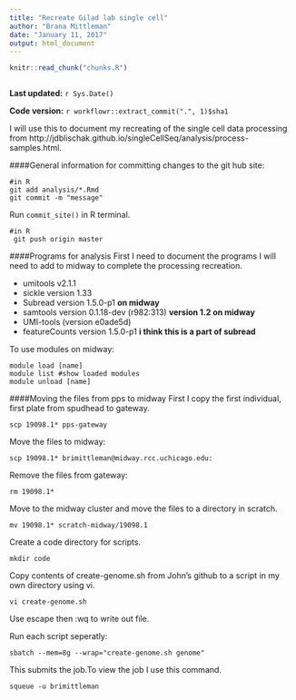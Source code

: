 ```yaml
---
title: "Recreate Gilad lab single cell"
author: "Brana Mittleman"
date: "January 11, 2017"
output: html_document
---
```


```r
knitr::read_chunk("chunks.R")
```

```r
```

**Last updated:** `r Sys.Date()`

**Code version:** `r workflowr::extract_commit(".", 1)$sha1`


I will use this to document my recreating of the single cell data processing from http://jdblischak.github.io/singleCellSeq/analysis/process-samples.html.  

####General information for committing changes to the git hub site: 

``` 
#in R
git add analysis/*.Rmd
git commit -m "message"
```
Run `commit_site()` in R terminal.

```
#in R
 git push origin master
```


####Programs for analysis 
First I need to document the programs I will need to add to midway to complete the processing recreation. 

- umitools v2.1.1
- sickle version 1.33
- Subread version 1.5.0-p1 **on midway**
- samtools version 0.1.18-dev (r982:313) **version 1.2 on midway**
- UMI-tools (version e0ade5d)
- featureCounts version 1.5.0-p1 **i think this is a part of subread**

To use modules on midway:
```
module load [name]
module list #show loaded modules 
module unload [name]

```



####Moving the files from pps to midway 
First I copy the first individual, first plate from spudhead to gateway.  
```
scp 19098.1* pps-gateway
```
Move the files to midway:
```
scp 19098.1* brimittleman@midway.rcc.uchicago.edu:
```
Remove the files from gateway: 
```
rm 19098.1*
```
Move to the midway cluster and move the files to a directory in scratch. 
```
mv 19098.1* scratch-midway/19098.1 
```

Create a code directory for scripts. 
```
mkdir code
```
Copy contents of create-genome.sh from John's github to a script in my own directory using vi. 

```
vi create-genome.sh
```
Use escape then :wq to write out file.  

Run each script seperatly:
```
sbatch --mem=8g --wrap="create-genome.sh genome"
```
This submits the job.To view the job I use this command.
```
squeue -u brimittleman
```

